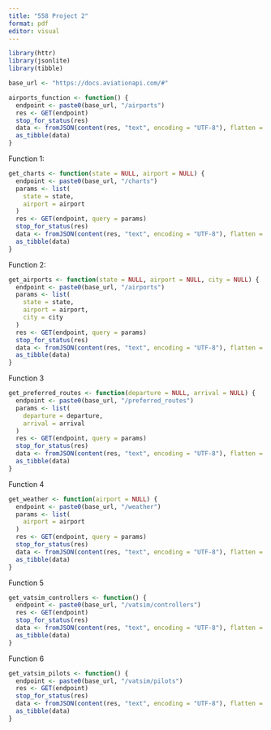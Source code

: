 ```yaml
---
title: "558 Project 2"
format: pdf
editor: visual
---
```


```r
library(httr)
library(jsonlite)
library(tibble)

base_url <- "https://docs.aviationapi.com/#"

airports_function <- function() {
  endpoint <- paste0(base_url, "/airports")
  res <- GET(endpoint)
  stop_for_status(res)
  data <- fromJSON(content(res, "text", encoding = "UTF-8"), flatten = TRUE)
  as_tibble(data)
}
```

Function 1:
```r
get_charts <- function(state = NULL, airport = NULL) {
  endpoint <- paste0(base_url, "/charts")
  params <- list(
    state = state,
    airport = airport
  )
  res <- GET(endpoint, query = params)
  stop_for_status(res)
  data <- fromJSON(content(res, "text", encoding = "UTF-8"), flatten = TRUE)
  as_tibble(data)
}
```

Function 2:
```r
get_airports <- function(state = NULL, airport = NULL, city = NULL) {
  endpoint <- paste0(base_url, "/airports")
  params <- list(
    state = state,
    airport = airport,
    city = city
  )
  res <- GET(endpoint, query = params)
  stop_for_status(res)
  data <- fromJSON(content(res, "text", encoding = "UTF-8"), flatten = TRUE)
  as_tibble(data)
}
```

Function 3
```r
get_preferred_routes <- function(departure = NULL, arrival = NULL) {
  endpoint <- paste0(base_url, "/preferred_routes")
  params <- list(
    departure = departure,
    arrival = arrival
  )
  res <- GET(endpoint, query = params)
  stop_for_status(res)
  data <- fromJSON(content(res, "text", encoding = "UTF-8"), flatten = TRUE)
  as_tibble(data)
}
```

Function 4
```r
get_weather <- function(airport = NULL) {
  endpoint <- paste0(base_url, "/weather")
  params <- list(
    airport = airport
  )
  res <- GET(endpoint, query = params)
  stop_for_status(res)
  data <- fromJSON(content(res, "text", encoding = "UTF-8"), flatten = TRUE)
  as_tibble(data)
}
```

Function 5
```r
get_vatsim_controllers <- function() {
  endpoint <- paste0(base_url, "/vatsim/controllers")
  res <- GET(endpoint)
  stop_for_status(res)
  data <- fromJSON(content(res, "text", encoding = "UTF-8"), flatten = TRUE)
  as_tibble(data)
}
```

Function 6
```r
get_vatsim_pilots <- function() {
  endpoint <- paste0(base_url, "/vatsim/pilots")
  res <- GET(endpoint)
  stop_for_status(res)
  data <- fromJSON(content(res, "text", encoding = "UTF-8"), flatten = TRUE)
  as_tibble(data)
}
```


























